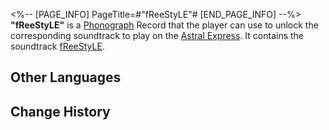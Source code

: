 <%-- [PAGE_INFO]
PageTitle=#"fReeStyLE"#
[END_PAGE_INFO] --%>
{{Item Infobox
|id          = 210003
|image       = Item fReeStyLE.png
|type        = Disk
|invCategory = Valuables
|rarity      = 3
|effect      = 
|description = A record that can be played on the Express' phonograph. It might be a chance acquisition or a gift from someone else. All sorts of memories surge up when the music plays &mdash; the smiles, encounters, touches, and the excitement of battle. Maybe that is why people still collect records even as society rapidly advances.<br />The current record contains the track "fReeStyLE."
}}
{{Description|''Life is like a play, and everyone lives by their ability to perform. Even the most honest person will have days when they need to improv.''}}
'''"fReeStyLE"''' is a [[Phonograph]] Record that the player can use to unlock the corresponding soundtrack to play on the [[Astral Express]]. It contains the soundtrack [[fReeStyLE]].

==Other Languages==
{{Other Languages
|en   = "fReeStyLE"
|zhs  = 《即兴演出》
|zht  = 〈即興演出〉
|ja   = 『フリースタイル』
|ko   = ≪프리스타일≫
|es   = Estilo libre
|fr   = «&nbsp;fReeStyLE&nbsp;»
|ru   = fReeStyLE
|th   = "fReeStyLE"
|vi   = "Phong Cách Tự Do"
|de   = „fReeStyLE“
|id   = "fReeStyLE"
|pt   = "fReeStyLE"
}}

==Change History==
{{Change History|1.0}}
